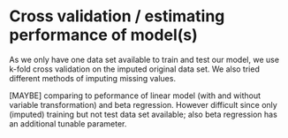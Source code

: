 # Cross validation / estimating performance of model(s)

As we only have one data set available to train and test our model, we use k-fold cross validation on the imputed original data set. We also tried different methods of imputing missing values.

[MAYBE] comparing to peformance of linear model (with and without variable transformation) and beta regression. However difficult since only (imputed) training but not test data set available; also beta regression has an additional tunable parameter. 